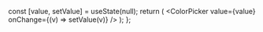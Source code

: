 
<Meta title="ColorPicker" component={ColorPicker}/>

<ArgsTable of={args}/>

  const [value, setValue] = useState(null);
  return (
    <ColorPicker 
      value={value}
      onChange={(v) => setValue(v)}
    />
  );
};

<Canvas>
  <Story name="ColorPicker">
    <ColorPickerDefaultStory />
  </Story>
</Canvas>